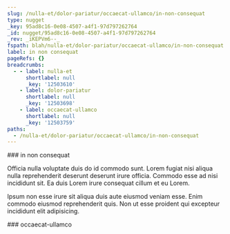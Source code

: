 ```yaml
---
slug: /nulla-et/dolor-pariatur/occaecat-ullamco/in-non-consequat
type: nugget
_key: 95ad8c16-0e08-4507-a4f1-97d797262764
_id: nugget/95ad8c16-0e08-4507-a4f1-97d797262764
_rev: _iKEPVm6--_
fspath: blah/nulla-et/dolor-pariatur/occaecat-ullamco/in-non-consequat.md
label: in non consequat
pageRefs: {}
breadcrumbs:
  - - label: nulla-et
      shortlabel: null
      _key: '12503610'
    - label: dolor-pariatur
      shortlabel: null
      _key: '12503698'
    - label: occaecat-ullamco
      shortlabel: null
      _key: '12503759'
paths:
  - /nulla-et/dolor-pariatur/occaecat-ullamco/in-non-consequat
---
```


<NuggetArea>
<Nugget slug="/nulla-et/dolor-pariatur/occaecat-ullamco/in-non-consequat" type="nugget" _key="95ad8c16-0e08-4507-a4f1-97d797262764" _id="nugget/95ad8c16-0e08-4507-a4f1-97d797262764" _rev="_iKEPVm6--_" fspath="blah/nulla-et/dolor-pariatur/occaecat-ullamco/in-non-consequat.md" label="in non consequat" paths="/nulla-et/dolor-pariatur/occaecat-ullamco/in-non-consequat">
<NuggetBody>
### in non consequat

Officia nulla voluptate duis do id commodo sunt. Lorem fugiat nisi aliqua nulla reprehenderit deserunt deserunt irure officia. Commodo esse ad nisi incididunt sit. Ea duis Lorem irure consequat cillum et eu Lorem.

Ipsum non esse irure sit aliqua duis aute eiusmod veniam esse. Enim commodo eiusmod reprehenderit quis. Non ut esse proident qui excepteur incididunt elit adipisicing.

</NuggetBody>
<Breadcrumbs>
<Crumbs>
<Crumb _key="12503610" label="nulla-et" /><Crumb _key="12503698" label="dolor-pariatur" /><Crumb _key="12503759" label="occaecat-ullamco" />
</Crumbs>
</Breadcrumbs>
</Nugget>

<NuggetsInbound>
</NuggetsInbound>
<NuggetsOutbound>
</NuggetsOutbound>
</NuggetArea>
<PassagesInbound>
<Passage direction="inbound" type="passage" _key="12503759" _id="passage/12503759" _rev="_iKEPVm6---" label="occaecat-ullamco" passage="occaecat-ullamco" fspath="blah/nulla-et/dolor-pariatur/occaecat-ullamco" paths="/nulla-et/dolor-pariatur/occaecat-ullamco" slug="/nulla-et/dolor-pariatur/occaecat-ullamco">
<NuggetBody>
### occaecat-ullamco

</NuggetBody>
<Breadcrumbs>
<Crumbs>
<Crumb _key="12503610" label="nulla-et" /><Crumb _key="12503698" label="dolor-pariatur" />
</Crumbs>
</Breadcrumbs>
</Passage>

</PassagesInbound>
<PassagesOutbound>
</PassagesOutbound>